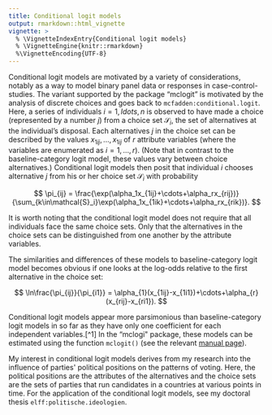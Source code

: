 ```yaml
---
title: Conditional logit models
output: rmarkdown::html_vignette
vignette: >
  % \VignetteIndexEntry{Conditional logit models}
  % \VignetteEngine{knitr::rmarkdown}
  %\VignetteEncoding{UTF-8}
---
```


Conditional logit models are motivated by a variety of considerations,
notably as a way to model binary panel data or responses in
case-control-studies. The variant supported by the package "mclogit"
is motivated by the analysis of discrete choices and goes back to
`mcfadden:conditional.logit`{.interpreted-text role="citet"}. Here, a
series of individuals $i=1,ldots,n$ is observed to have made a choice
(represented by a number $j$) from a choice set $\mathcal{S}_i$, the
set of alternatives at the individual's disposal. Each alternatives
$j$ in the choice set can be described by the values
$x_{1ij},\ldots,x_{1ij}$ of $r$ attribute variables (where the
variables are enumerated as $i=1,\ldots,r$). (Note that in contrast to
the baseline-category logit model, these values vary between choice
alternatives.) Conditional logit models then posit that individual $i$
chooses alternative $j$ from his or her choice set $\mathcal{S}_i$
with probability

$$
\pi_{ij} = \frac{\exp(\alpha_1x_{1ij}+\cdots+\alpha_rx_{rij})}
                {\sum_{k\in\mathcal{S}_i}\exp(\alpha_1x_{1ik}+\cdots+\alpha_rx_{rik})}.
$$

It is worth noting that the conditional logit model does not require
that all individuals face the same choice sets. Only that the
alternatives in the choice sets can be distinguished from one another by
the attribute variables.

The similarities and differences of these models to baseline-category
logit model becomes obvious if one looks at the log-odds relative to the
first alternative in the choice set:

$$
\ln\frac{\pi_{ij}}{\pi_{i1}}
=
\alpha_{1}(x_{1ij}-x_{1i1})+\cdots+\alpha_{r}(x_{rij}-x_{ri1}).
$$

Conditional logit models appear more parsimonious than baseline-category
logit models in so far as they have only one coefficient for each
independent variables.[^1] In the "mclogi\" package, these models can
be estimated using the function `mclogit()` (see the relevant [manual
page](reference/mclogit.html)).

My interest in conditional logit models derives from my research into
the influence of parties\' political positions on the patterns of
voting. Here, the political positions are the attributes of the
alternatives and the choice sets are the sets of parties that run
candidates in a countries at various points in time. For the application
of the conditional logit models, see my doctoral thesis
`elff:politische.ideologien`{.interpreted-text role="cite"}.

